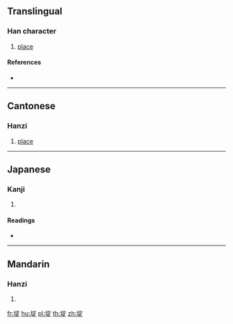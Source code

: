==Translingual==

===Han character===
{{Han char|rn=32|rad=土|as=08|sn=11|four=|canj=GJMO|ids=⿰土定}}

# {{lb|mul|Cantonese}} [[place]]

====References====
* {{Han ref|kx=0230.160|dkj=05157|dj=0466.260|hdz=10458.030|uh=57DE|ud=22494}}

----

==Cantonese==

===Hanzi===
{{yue-hanzi|jyut=[[deng6]]|y=deng6}}

# [[place]]

----

==Japanese==

===Kanji===
{{ja-kanji|grade=|rs=土08}}

# {{defn|lang=ja|sort=土08}}

====Readings====
* {{ja-readings|on=[[てい]] (tei)|kun=[[つつみ]] (tsutsumi)}}

----

==Mandarin==

===Hanzi===
{{cmn-hanzi|pin=[[dǐ]] ([[di3]])|wg=ti<sup>3</sup>}}

# {{defn|lang=cmn|sort=土08}}

[[fr:埞]]
[[hu:埞]]
[[pl:埞]]
[[th:埞]]
[[zh:埞]]